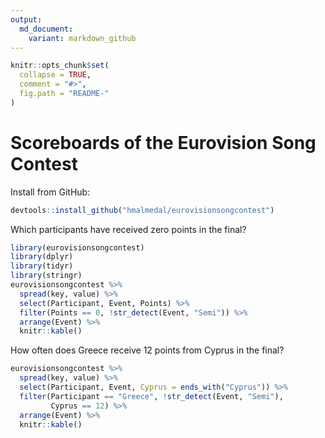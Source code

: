 ```yaml
---
output:
  md_document:
    variant: markdown_github
---
```


<!-- README.md is generated from README.Rmd. Please edit that file -->

```r
knitr::opts_chunk$set(
  collapse = TRUE,
  comment = "#>",
  fig.path = "README-"
)
```

Scoreboards of the Eurovision Song Contest
==========================================

Install from GitHub:

```r
devtools::install_github("hmalmedal/eurovisionsongcontest")
```

Which participants have received zero points in the final?

```r
library(eurovisionsongcontest)
library(dplyr)
library(tidyr)
library(stringr)
eurovisionsongcontest %>%
  spread(key, value) %>%
  select(Participant, Event, Points) %>%
  filter(Points == 0, !str_detect(Event, "Semi")) %>%
  arrange(Event) %>%
  knitr::kable()
```

How often does Greece receive 12 points from Cyprus in the final?

```r
eurovisionsongcontest %>%
  spread(key, value) %>%
  select(Participant, Event, Cyprus = ends_with("Cyprus")) %>%
  filter(Participant == "Greece", !str_detect(Event, "Semi"),
         Cyprus == 12) %>%
  arrange(Event) %>%
  knitr::kable()
```
